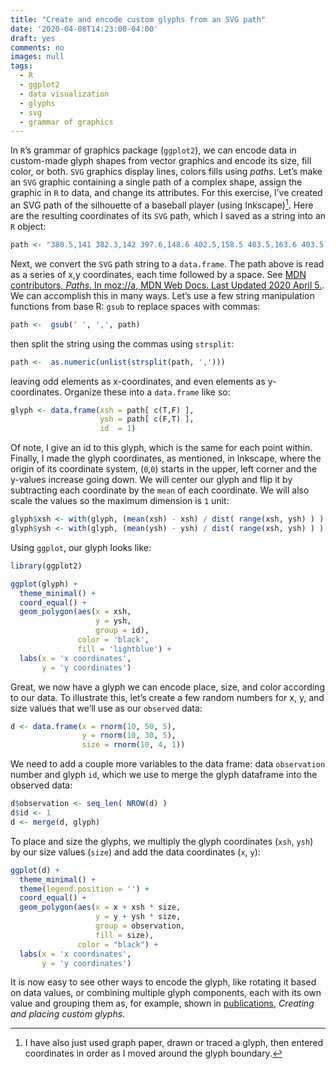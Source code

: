 ```yaml
---
title: "Create and encode custom glyphs from an SVG path"
date: '2020-04-08T14:23:00-04:00'
draft: yes
comments: no
images: null
tags:
  - R
  - ggplot2
  - data visualization
  - glyphs
  - svg
  - grammar of graphics
---
```


In `R`'s grammar of graphics package (`ggplot2`), we can encode data in custom-made glyph shapes from vector graphics and encode its size, fill color, or both. `SVG` graphics display lines, colors fills using _paths._ Let's make an `SVG` graphic containing a single path of a complex shape, assign the graphic in `R` to data, and change its attributes. For this exercise, I've created an SVG path of the silhouette of a baseball player (using Inkscape)^[I have also just used graph paper, drawn or traced a glyph, then entered coordinates in order as I moved around the glyph boundary.]. Here are the resulting coordinates of its `SVG` path, which I saved as a string into an `R` object:

```r
path <- "380.5,141 382.3,142 397.6,148.6 402.5,158.5 403.5,163.6 403.5,168.7 407.3,171.6 408.4,182.9 404.5,188.3 404.5,194.7 404.5,200.5 409,200 413.3,201.8 415.9,213.6 423.5,220.9 426.9,224.8 433.8,240.9 435.4,249.2 435.5,259.7 436.7,273.7 437.7,280.8 438.5,288.4 438.5,295.9 438.6,314.4 437.3,333.5 434.7,345.3 434.4,349.1 440.4,364.6 438,367 430.8,367 429.6,373.5 430.4,384.6 420.2,409.9 403.2,424.1 398.6,428.9 396,432.9 390.5,438.6 385.6,446.6 381.6,458.9 374.2,476.8 369.6,486.4 366.6,496.7 366.5,505.4 370.4,511.6 373.5,523.7 376.5,535 377.5,539.6 378.5,543.7 378.5,545.1 379.5,579.7 379.6,598.7 382.6,615.9 385.2,619.2 387.3,635.2 384.3,650.6 378.1,652 371.1,652 364.9,651.2 358.9,650.1 356.5,650 343.5,650.1 332.5,652.5 332.5,653 329.5,653 329.5,651.2 323.7,650.2 317.7,650.8 315.1,646.8 306.9,647.6 304.6,643.2 304.6,636.5 308.4,633.1 313.9,632 320,631 321,631 341.4,623.6 351.6,614.3 354.5,609.3 354.3,597.1 352.6,584.9 349.2,573.3 343,556.9 340.6,548.9 337.5,536.6 335.7,530.9 330.1,519.2 323.8,506.8 323.5,504.4 323.5,489.9 324.5,483.3 325.3,477.2 324.7,469.6 324.5,467.2 327.7,449.5 330.3,440.6 332.7,432 335.5,421.2 338.4,410.4 340.6,398.8 341.6,384.8 314.5,356.4 299.5,337.6 295,332 293.5,340.4 291.4,348.5 280.1,367.8 268.2,386 265.4,393.3 258.5,411.8 258.5,417.4 256.3,426.5 244.4,447.6 241.8,450.4 237.5,447.5 229.4,444 223.4,438.8 219.1,434.1 207.6,425.6 204.5,424.6 193.5,421.5 183.2,413.9 175.7,407.5 174.5,401.5 175.5,395.5 178.8,392.2 191.2,394.2 195.9,396 201.2,397.9 206.2,399 222.8,399.9 240.7,387.6 249.5,364.3 252.6,348.1 257.8,330.2 260.5,319.3 261.5,313.7 262.3,308.1 261.5,302.1 269.3,292 269.3,288.7 271.2,286.7 277.9,281.3 285.4,280 309.2,285.3 322.1,290.5 317.3,282.2 311.9,275.1 310,274.9 306.4,268.8 306.2,261.5 305.4,250.6 302.7,243.2 300.1,239.1 296.1,239.1 289.5,232.5 284.4,226.4 281.5,229.4 281,228.7 268,231.1 269.7,229.2 262.5,228.8 273.5,226.9 283.3,221.4 285.3,210.1 286.6,202.1 290.5,189.7 293.5,186 299.9,178.1 304.5,176 321.2,170 334.4,174 339.6,175.8 343.4,180.6 346.5,189.9 346.5,191.3 346.7,202.4 347.3,210.5 342,224.8 340.5,229.7 339.6,243.4 343.2,239.7 351.6,236 368.7,226.7 367.2,221.3 364.6,210.9 361.3,199.2 360,195.9 353.9,188.8 352.2,178.4 354.5,174.2 353.5,163.6 357.8,150.4 368.8,142.1 372.5,141 380.5,141"
```

Next, we convert the `SVG` path string to a `data.frame`. The path above is read as a series of x,y coordinates, each time followed by a space. See [MDN contributors, _Paths_. In moz://a, MDN Web Docs. Last Updated 2020 April 5.](https://developer.mozilla.org/en-US/docs/Web/SVG/Tutorial/Paths). We can accomplish this in many ways. Let's use a few string manipulation functions from base R: `gsub` to replace spaces with commas:

```r
path <-  gsub(' ', ',', path)
```

then split the string using the commas using `strsplit`:

```r
path <-  as.numeric(unlist(strsplit(path, ',')))
```

leaving odd elements as x-coordinates, and even elements as y-coordinates. Organize these into a `data.frame` like so:

```r
glyph <- data.frame(xsh = path[ c(T,F) ],
                    ysh = path[ c(F,T) ],
                    id  = 1)
```

Of note, I give an id to this glyph, which is the same for each point within. Finally, I made the glyph coordinates, as mentioned, in Inkscape, where the origin of its coordinate system, (`0`,`0`) starts in the upper, left corner and the y-values increase going down. We will center our glyph and flip it by subtracting each coordinate by the `mean` of each coordinate. We will also scale the values so the maximum dimension is `1` unit:

```r
glyph$xsh <- with(glyph, (mean(xsh) - xsh) / dist( range(xsh, ysh) ) )
glyph$ysh <- with(glyph, (mean(ysh) - ysh) / dist( range(xsh, ysh) ) )
```

Using `ggplot`, our glyph looks like:

```r
library(ggplot2)

ggplot(glyph) + 
  theme_minimal() +
  coord_equal() +
  geom_polygon(aes(x = xsh, 
                   y = ysh, 
                   group = id),
               color = 'black', 
               fill = 'lightblue') +
  labs(x = 'x coordinates', 
       y = 'y coordinates')
```

Great, we now have a glyph we can encode place, size, and color according to our data. To illustrate this, let's create a few random numbers for x, y, and size values that we'll use as our `observed` data:

```r
d <- data.frame(x = rnorm(10, 50, 5),
                y = rnorm(10, 30, 5),
                size = rnorm(10, 4, 1))
```

We need to add a couple more variables to the data frame: data `observation` number and glyph `id`, which we use to merge the glyph dataframe into the observed data:

```r
d$observation <- seq_len( NROW(d) )
d$id <- 1
d <- merge(d, glyph)
```

To place and size the glyphs, we multiply the glyph coordinates (`xsh`, `ysh`) by our size values (`size`) and add the data coordinates (`x`, `y`):

```r
ggplot(d) + 
  theme_minimal() +
  theme(legend.position = '') +
  coord_equal() +
  geom_polygon(aes(x = x + xsh * size, 
                   y = y + ysh * size, 
                   group = observation,
                   fill = size), 
               color = "black") +
  labs(x = 'x coordinates', 
       y = 'y coordinates')
```

It is now easy to see other ways to encode the glyph, like rotating it based on data values, or combining multiple glyph components, each with its own value and grouping them as, for example, shown in [publications](../../publications#visualizations), _Creating and placing custom glyphs_.



